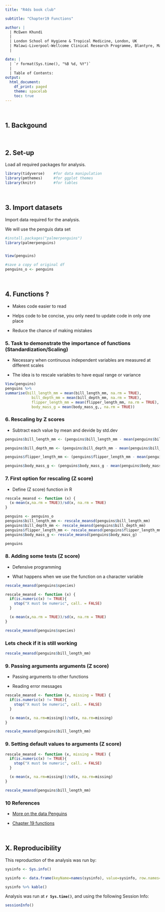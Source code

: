 ```yaml
---
title: "R4ds book club"

subtitle: "Chapter19 Functions"

author: |
  | McEwen Khundi
  |
  | London School of Hygiene & Tropical Medicine, London, UK
  | Malawi-Liverpool-Wellcome Clinical Research Programme, Blantyre, Malawi
  |

date: | 
  | `r format(Sys.time(), "%B %d, %Y")`
  |
  | Table of Contents:
output: 
  html_document:
    df_print: paged
    theme: spacelab
    toc: true
---
```


<br>

## 1. Backgound

<br>

## 2. Set-up

Load all required packages for analysis.

```r
library(tidyverse)    #for data manipulation
library(pmthemes)     #for ggplot themes
library(knitr)        #for tables

```

<br>

## 3. Import datasets

Import data required for the analysis.

We will use the penguis data set

```r
#install.packages("palmerpenguins")
library(palmerpenguins)


View(penguins)

#save a copy of original df
penguins_o <- penguins
```

<br>

## 4. Functions ?

-   Makes code easier to read

-   Helps code to be concise, you only need to update code in only one place

-   Reduce the chance of making mistakes


### 5. Task to demonstrate the importance of functions (Standardization/Scaling)

-   Necessary when continuous independent variables are measured at different scales

-   The idea is to rescale variables to have equal range or variance

```r

View(penguins)
penguins %>%
summarise(bill_length_mm = mean(bill_length_mm, na.rm = TRUE),
            bill_depth_mm = mean(bill_depth_mm, na.rm = TRUE),
            flipper_length_mm = mean(flipper_length_mm, na.rm = TRUE),
            body_mass_g = mean(body_mass_g,, na.rm = TRUE))


```

### 6. Rescaling by Z scores

-   Subtract each value by mean and devide by std.dev

```r

penguins$bill_length_mm <- (penguins$bill_length_mm - mean(penguins$bill_length_mm, na.rm = TRUE))/sd(penguins$bill_length_mm, na.rm = TRUE)

penguins$bill_depth_mm <- (penguins$bill_depth_mm - mean(penguins$bill_depth_mm, na.rm = TRUE))/sd(penguins$bill_depth_mm, na.rm = TRUE)

penguins$flipper_length_mm <- (penguins$flipper_length_mm - mean(penguins$flipper_length_mm, na.rm = TRUE))/sd(penguins$flipper_length_mm, na.rm = TRUE)

penguins$body_mass_g <- (penguins$body_mass_g - mean(penguins$body_mass_g, na.rm = TRUE))/sd(penguins$body_mass_g, na.rm = TRUE)
```

### 7. First option for rescaling (Z score)

-   Define (Z score) function in R

```r
rescale_meansd <- function (x) {
  (x-mean(x,na.rm = TRUE))/sd(x, na.rm = TRUE)
}
```

```r
penguins <- penguins_o
penguins$bill_length_mm <- rescale_meansd(penguins$bill_length_mm)
penguins$bill_depth_mm <- rescale_meansd(penguins$bill_depth_mm)
penguins$flipper_length_mm <- rescale_meansd(penguins$flipper_length_mm )
penguins$body_mass_g <- rescale_meansd(penguins$body_mass_g)

penguins
```

### 8. Adding some tests (Z score)

-   Defensive programming

-   What happens when we use the function on a character variable

```r
rescale_meansd(penguins$species)

```

```r
rescale_meansd <- function (x) {
  if(is.numeric(x) != TRUE){
    stop("X must be numeric", call. = FALSE)
  }

  (x-mean(x,na.rm = TRUE))/sd(x, na.rm = TRUE)
}

```

```r
rescale_meansd(penguins$species)

```

### Lets check if it is still working

```r
rescale_meansd(penguins$bill_length_mm)

```

### 9. Passing arguments arguments (Z score)

-   Passing arguments to other functions

-   Reading error messages

```r
rescale_meansd <- function (x, missing = TRUE) {
  if(is.numeric(x) != TRUE){
    stop("X must be numeric", call. = FALSE)
  }

  (x-mean(x, na.rm=missing))/sd(x, na.rm=missing)
}

```

```r
rescale_meansd(penguins$bill_length_mm)

```

### 9. Setting default values to arguments (Z score)

```r
rescale_meansd <- function (x, missing = TRUE) {
  if(is.numeric(x) != TRUE){
    stop("X must be numeric", call. = FALSE)
  }

  (x-mean(x, na.rm=missing))/sd(x, na.rm=missing)
}
```

```r
rescale_meansd(penguins$bill_length_mm)
```

### 10 References

-   [More on the data Penguins](https://twitter.com/allison_horst/status/1287772985630191617)

-   [Chapter 19 functions](https://r4ds.had.co.nz/functions.html)

<br>

## X. Reproducibility

This reproduction of the analysis was run by:

```r

sysinfo <- Sys.info()

sysinfo <- data.frame(keyName=names(sysinfo), value=sysinfo, row.names=NULL)

sysinfo %>% kable()
```

Analysis was run at **`r Sys.time()`**, and using the following Session Info:

```r
sessionInfo()
```
